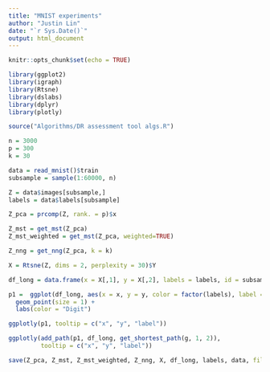 ```yaml
---
title: "MNIST experiments"
author: "Justin Lin"
date: "`r Sys.Date()`"
output: html_document
---
```


```r
knitr::opts_chunk$set(echo = TRUE)

library(ggplot2)
library(igraph)
library(Rtsne)
library(dslabs)
library(dplyr)
library(plotly)

source("Algorithms/DR assessment tool algs.R")
```

```r
n = 3000
p = 300
k = 30

data = read_mnist()$train
subsample = sample(1:60000, n)

Z = data$images[subsample,]
labels = data$labels[subsample]

Z_pca = prcomp(Z, rank. = p)$x

Z_mst = get_mst(Z_pca)
Z_mst_weighted = get_mst(Z_pca, weighted=TRUE)

Z_nng = get_nng(Z_pca, k = k)

X = Rtsne(Z, dims = 2, perplexity = 30)$Y
```

```r
df_long = data.frame(x = X[,1], y = X[,2], labels = labels, id = subsample)

p1 =  ggplot(df_long, aes(x = x, y = y, color = factor(labels), label = id)) +
  geom_point(size = 1) +
  labs(color = "Digit")

ggplotly(p1, tooltip = c("x", "y", "label"))
```


```r
ggplotly(add_path(p1, df_long, get_shortest_path(g, 1, 2)),
         tooltip = c("x", "y", "label"))
```

```r
save(Z_pca, Z_mst, Z_mst_weighted, Z_nng, X, df_long, labels, data, file = "Data/MNIST data.Rda")
```

